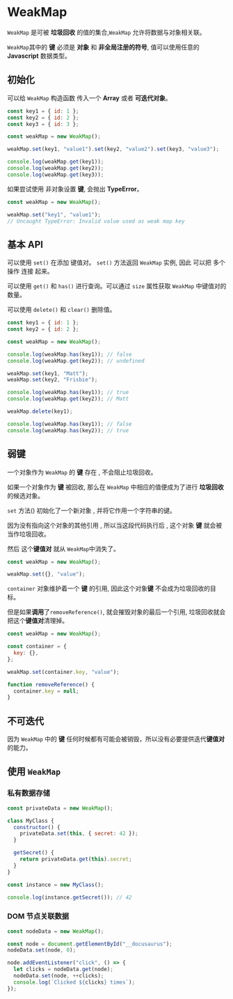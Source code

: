 # WeakMap

`WeakMap` 是可被 **垃圾回收** 的值的集合,`WeakMap` 允许将数据与对象相关联。

`WeakMap`其中的 **键** 必须是 **对象** 和 **非全局注册的符号**, 值可以使用任意的**Javascript** 数据类型。

## 初始化

可以给 `WeakMap` 构造函数 传入一个 **Array** 或者 **可迭代对象**。

```javascript
const key1 = { id: 1 };
const key2 = { id: 2 };
const key3 = { id: 3 };

const weakMap = new WeakMap();

weakMap.set(key1, "value1").set(key2, "value2").set(key3, "value3");

console.log(weakMap.get(key1));
console.log(weakMap.get(key2));
console.log(weakMap.get(key3));
```

如果尝试使用 非对象设置 **键**, 会抛出 **TypeError**。

```javascript
const weakMap = new WeakMap();

weakMap.set("key1", "value1");
// Uncaught TypeError: Invalid value used as weak map key
```

## 基本 API

可以使用 `set()` 在添加 键值对。 `set()` 方法返回 `WeakMap` 实例, 因此 可以把 多个操作 连接 起来。

可以使用 `get()` 和 `has()` 进行查询。可以通过 `size` 属性获取 `WeakMap` 中键值对的数量。

可以使用 `delete()` 和 `clear()` 删除值。

```javascript
const key1 = { id: 1 };
const key2 = { id: 2 };

const weakMap = new WeakMap();

console.log(weakMap.has(key1)); // false
console.log(weakMap.get(key2)); // undefined

weakMap.set(key1, "Matt");
weakMap.set(key2, "Frisbie");

console.log(weakMap.has(key1)); // true
console.log(weakMap.get(key2)); // Matt

weakMap.delete(key1);

console.log(weakMap.has(key1)); // false
console.log(weakMap.has(key2)); // true
```

## 弱键

一个对象作为 `WeakMap` 的 **键** 存在 , 不会阻止垃圾回收。

如果一个对象作为 **键** 被回收, 那么在 `WeakMap` 中相应的值便成为了进行 **垃圾回收** 的候选对象。

`set` 方法() 初始化了一个新对象 , 并将它作用一个字符串的键。

因为没有指向这个对象的其他引用 , 所以当这段代码执行后 , 这个对象 **键** 就会被当作垃圾回收。

然后 这个**键值对** 就从 `WeakMap`中消失了。

```javascript
const weakMap = new WeakMap();

weakMap.set({}, "value");
```

`container` 对象维护着一个 **键** 的引用, 因此这个对象**键** 不会成为垃圾回收的目标。

但是如果**调用**了`removeReference()`, 就会摧毁对象的最后一个引用, 垃圾回收就会把这个**键值对**清理掉。

```javascript
const weakMap = new WeakMap();

const container = {
  key: {},
};

weakMap.set(container.key, "value");

function removeReference() {
  container.key = null;
}
```

## 不可迭代

因为 `WeakMap` 中的 **键** 任何时候都有可能会被销毁，所以没有必要提供迭代**键值对**的能力。

## 使用 `WeakMap`

### 私有数据存储

```javascript
const privateData = new WeakMap();

class MyClass {
  constructor() {
    privateData.set(this, { secret: 42 });
  }

  getSecret() {
    return privateData.get(this).secret;
  }
}

const instance = new MyClass();

console.log(instance.getSecret()); // 42
```

### DOM 节点关联数据

```javascript
const nodeData = new WeakMap();

const node = document.getElementById("__docusaurus");
nodeData.set(node, 0);

node.addEventListener("click", () => {
  let clicks = nodeData.get(node);
  nodeData.set(node, ++clicks);
  console.log(`Clicked ${clicks} times`);
});
```
